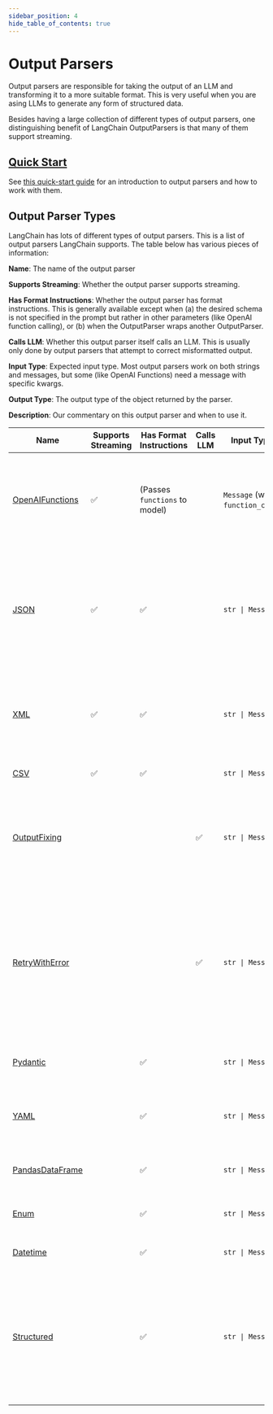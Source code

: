 ```yaml
---
sidebar_position: 4
hide_table_of_contents: true
---
```

# Output Parsers

Output parsers are responsible for taking the output of an LLM and transforming it to a more suitable format. This is very useful when you are asing LLMs to generate any form of structured data.

Besides having a large collection of different types of output parsers, one distinguishing benefit of LangChain OutputParsers is that many of them support streaming.

## [Quick Start](./quick_start)

See [this quick-start guide](./quick_start) for an introduction to output parsers and how to work with them.

## Output Parser Types

LangChain has lots of different types of output parsers. This is a list of output parsers LangChain supports. The table below has various pieces of information:

**Name**: The name of the output parser

**Supports Streaming**: Whether the output parser supports streaming.

**Has Format Instructions**: Whether the output parser has format instructions. This is generally available except when (a) the desired schema is not specified in the prompt but rather in other parameters (like OpenAI function calling), or (b) when the OutputParser wraps another OutputParser.

**Calls LLM**: Whether this output parser itself calls an LLM. This is usually only done by output parsers that attempt to correct misformatted output.

**Input Type**: Expected input type. Most output parsers work on both strings and messages, but some (like OpenAI Functions) need a message with specific kwargs.

**Output Type**: The output type of the object returned by the parser.

**Description**: Our commentary on this output parser and when to use it.

| Name            | Supports Streaming | Has Format Instructions       | Calls LLM | Input Type                       | Output Type          | Description                                                                                                                                                                                                                                              |
|-----------------|--------------------|-------------------------------|-----------|----------------------------------|----------------------|----------------------------------------------------------------------------------------------------------------------------------------------------------------------------------------------------------------------------------------------------------|
| [OpenAIFunctions](./output_parsers/types/openai_functions) | ✅                  | (Passes `functions` to model) |           | `Message` (with `function_call`) | JSON object          | Uses OpenAI function calling to structure the return output. If you are using a model that supports function calling, this is generally the most reliable method.                                                                                        |
| [JSON](./output_parsers/types/json)            | ✅                  | ✅                             |           | `str \| Message`                 | JSON object          | Returns a JSON object as specified. You can specify a Pydantic model and it will return JSON for that model. Probably the most reliable output parser for getting structured data that does NOT use function calling.                                    |
| [XML](./output_parsers/types/xml)            | ✅                  | ✅                             |           | `str \| Message`                 | `dict`               | Returns a dictionary of tags. Use when XML output is needed. Use with models that are good at writing XML (like Anthropic's).                                                                                                                            |
| [CSV](./output_parsers/types/csv)           | ✅                  | ✅                             |           | `str \| Message`                 | `List[str]`          | Returns a list of comma separated values.                                                                                                                                                                                                                |
| [OutputFixing](./output_parsers/types/output_fixing)    |                    |                               | ✅         | `str \| Message`                 |                      | Wraps another output parser. If that output parser errors, then this will pass the error message and the bad output to an LLM and ask it to fix the output.                                                                                              |
| [RetryWithError](./output_parsers/types/retry)  |                    |                               | ✅         | `str \| Message`                 |                      | Wraps another output parser. If that output parser errors, then this will pass the original inputs, the bad output, and the error message to an LLM and ask it to fix it. Compared to OutputFixingParser, this one also sends the original instructions. |
| [Pydantic](./output_parsers/types/pydantic)        |                    | ✅                             |           | `str \| Message`                 | `pydantic.BaseModel` | Takes a user defined Pydantic model and returns data in that format.                                                                                                                                                                                     |
| [YAML](./output_parsers/types/yaml)        |                    | ✅                             |           | `str \| Message`                 | `pydantic.BaseModel` | Takes a user defined Pydantic model and returns data in that format. Uses YAML to encode it.                                                                                                                                                                                    |
| [PandasDataFrame](./output_parsers/types/pandas_dataframe) |                    | ✅                             |           | `str \| Message`                 | `dict`               | Useful for doing operations with pandas DataFrames.                                                                                                                                                                                                      |
| [Enum](./output_parsers/types/enum)            |                    | ✅                             |           | `str \| Message`                 | `Enum`               | Parses response into one of the provided enum values.                                                                                                                                                                                                    |
| [Datetime](./output_parsers/types/datetime)        |                    | ✅                             |           | `str \| Message`                 | `datetime.datetime`  | Parses response into a datetime string.                                                                                                                                                                                                                  |
| [Structured](./output_parsers/types/structured)      |                    | ✅                             |           | `str \| Message`                 | `Dict[str, str]`     | An output parser that returns structured information. It is less powerful than other output parsers since it only allows for fields to be strings. This can be useful when you are working with smaller LLMs.                                            |
